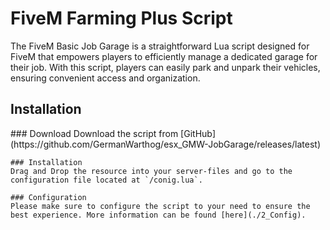 
# FiveM Farming Plus Script

The FiveM Basic Job Garage is a straightforward Lua script designed for FiveM that empowers players to efficiently manage a dedicated garage for their job. With this script, players can easily park and unpark their vehicles, ensuring convenient access and organization.

## Installation

<Steps>
    ### Download
    Download the script from [GitHub](https://github.com/GermanWarthog/esx_GMW-JobGarage/releases/latest)

    ### Installation
    Drag and Drop the resource into your server-files and go to the configuration file located at `/conig.lua`.

    ### Configuration
    Please make sure to configure the script to your need to ensure the best experience. More information can be found [here](./2_Config).
</Steps>